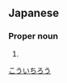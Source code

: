 ==Japanese==
{{ja-kanjitab|こう|いち|ろう|yomi=o}}

===Proper noun===
{{ja-pos|proper|こういちろう}}

# {{given name|male|lang=ja}}

[[Category:Japanese male given names|こういちろう]]